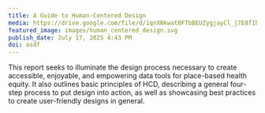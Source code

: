 ```yaml
---
title: A Guide to Human-Centered Design
media: https://drive.google.com/file/d/1qnXNkwat0FTbBEUZygjayCl_j7E8fIb7/view?usp=sharing
featured_image: images/human_centered_design.svg
publish_date: July 17, 2025 4:43 PM
doi: asdf
---
```

This report seeks to illuminate the design process necessary to create accessible, enjoyable, and empowering data tools for place-based health equity. It also outlines basic principles of HCD, describing a general four-step process to put design into action, as well as showcasing best practices to create user-friendly designs in general.
